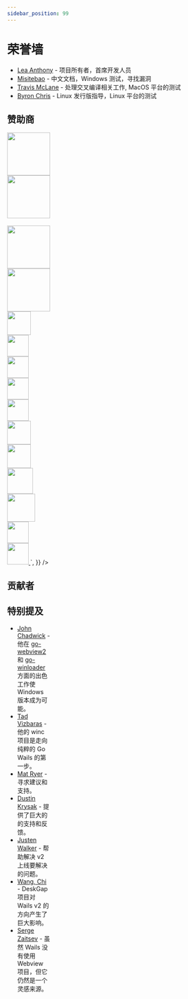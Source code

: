```yaml
---
sidebar_position: 99
---
```


# 荣誉墙

- [Lea Anthony](https://github.com/leaanthony) - 项目所有者，首席开发人员
- [Misitebao](https://github.com/misitebao) - 中文文档，Windows 测试，寻找漏洞
- [Travis McLane](https://github.com/tmclane) - 处理交叉编译相关工作, MacOS 平台的测试
- [Byron Chris](https://github.com/bh90210) - Linux 发行版指导，Linux 平台的测试

## 赞助商

<div
  dangerouslySetInnerHTML={{
    __html: `
<a href="https://github.com/sponsors/leaanthony" style="width:100px;">
  <img src="/img/bronze%20sponsor.png" width="100"/>
</a>
<a href="https://github.com/snider" style="width:100px;">
  <img src="https://github.com/snider.png?size=100" width="100"/>
</a>
<br/>
<br/>
<a href="https://github.com/matryer" style="width:100px">
  <img src="https://github.com/matryer.png" width="100"/>
</a>
<a href="https://www.jetbrains.com?from=Wails" style="width:100px">
  <img src="/img/jetbrains-grayscale.png" width="100"/>
</a>
<a href="https://github.com/tc-hib" style="width:55px">
 <img src="https://github.com/tc-hib.png?size=55" width="55"/>
</a>
<a href="https://github.com/picatz" style="width:50px">
  <img src="https://github.com/picatz.png?size=50" width="50"/>
</a>
<a href="https://github.com/tylertravisty" style="width:50px">
  <img src="https://github.com/tylertravisty.png?size=50" width="50"/>
</a>
<a href="https://github.com/akhudek" style="width:50px">
  <img src="https://github.com/akhudek.png?size=50" width="50"/>
</a>
<a href="https://github.com/trea" style="width:50px">
  <img src="https://github.com/trea.png?size=50" width="50"/>
</a>
<a href="https://github.com/LanguageAgnostic" style="width:55px">
  <img src="https://github.com/LanguageAgnostic.png?size=55" width="55"/>
</a>
<a href="https://github.com/fcjr" style="width:55px">
  <img src="https://github.com/fcjr.png?size=55" width="55"/>
</a>
<a href="https://github.com/nickarellano" style="width:60px">
  <img src="https://github.com/nickarellano.png?size=60" width="60"/>
</a>
<a href="https://github.com/bglw" style="width:65px">
  <img src="https://github.com/bglw.png?size=65" width="65"/>
</a>
<a href="https://github.com/jugglingjsons" style="width:50px">
  <img src="https://github.com/jugglingjsons.png?size=50" width="50"/>
</a>
<a href="https://github.com/marcus-crane" style="width:50px">
  <img src="https://github.com/marcus-crane.png?size=50" width="50"/>
</a>
`,
  }}
/>

## 贡献者


<Contributors owner="wailsapp" repo="wails" />

## 特别提及

- [John Chadwick](https://github.com/jchv) - 他在 [go-webview2](https://github.com/jchv/go-webview2) 和
  [go-winloader](https://github.com/jchv/go-winloader) 方面的出色工作使 Windows 版本成为可能。
- [Tad Vizbaras](https://github.com/tadvi) - 他的 winc 项目是走向纯粹的 Go Wails 的第一步。
- [Mat Ryer](https://github.com/matryer) - 寻求建议和支持。
- [Dustin Krysak](https://wiki.ubuntu.com/bashfulrobot) - 提供了巨大的的支持和反馈。
- [Justen Walker](https://github.com/justenwalker/) - 帮助解决 v2 上线要解决的问题。
- [Wang, Chi](https://github.com/patr0nus/) - DeskGap 项目对 Wails v2 的方向产生了巨大影响。
- [Serge Zaitsev](https://github.com/zserge) - 虽然 Wails 没有使用 Webview 项目，但它仍然是一个灵感来源。
